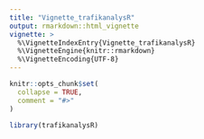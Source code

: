 ```yaml
---
title: "Vignette_trafikanalysR"
output: rmarkdown::html_vignette
vignette: >
  %\VignetteIndexEntry{Vignette_trafikanalysR}
  %\VignetteEngine{knitr::rmarkdown}
  %\VignetteEncoding{UTF-8}
---
```


```r
knitr::opts_chunk$set(
  collapse = TRUE,
  comment = "#>"
)
```

```r
library(trafikanalysR)
```
